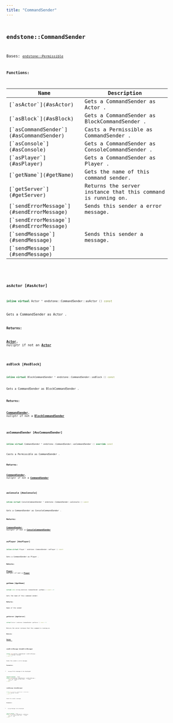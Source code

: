 ```yaml
---
title: "CommandSender"
---
```


## <code className="doc-symbol doc-symbol-class"/> endstone::CommandSender

Bases: [`endstone::Permissible`](classendstone_1_1_permissible.md)
















**Functions:**

<table>
<thead>
   <tr>
      <th>Name</th>
      <th>Description</th>
   </tr>
</thead>
<tbody>
<tr key="classendstone_1_1_command_sender_1a981997682a69961a0cb5e92b7a70f4ff">
    <td>[`asActor`](#asActor)</td>
    <td>Gets a CommandSender as Actor .</td>
</tr>
<tr key="classendstone_1_1_command_sender_1afece60cdcb1ef41acc69bcb8a482320f">
    <td>[`asBlock`](#asBlock)</td>
    <td>Gets a CommandSender as BlockCommandSender .</td>
</tr>
<tr key="classendstone_1_1_command_sender_1a4f5be88d28d49e1c7424acd1c30fc893">
    <td>[`asCommandSender`](#asCommandSender)</td>
    <td>Casts a Permissible as CommandSender .</td>
</tr>
<tr key="classendstone_1_1_command_sender_1ad52351f5219698ad2bb2fbd6509c80f5">
    <td>[`asConsole`](#asConsole)</td>
    <td>Gets a CommandSender as ConsoleCommandSender .</td>
</tr>
<tr key="classendstone_1_1_command_sender_1aef66d1ad6c2cbc924e51f02407f94fa3">
    <td>[`asPlayer`](#asPlayer)</td>
    <td>Gets a CommandSender as Player .</td>
</tr>
<tr key="classendstone_1_1_command_sender_1acf20807a70561a571e20d4ee3791d69e">
    <td>[`getName`](#getName)</td>
    <td>Gets the name of this command sender.</td>
</tr>
<tr key="classendstone_1_1_command_sender_1aecd5cad85026861938379fa283d626cf">
    <td>[`getServer`](#getServer)</td>
    <td>Returns the server instance that this command is running on.</td>
</tr>
<tr key="classendstone_1_1_command_sender_1a25f6e7b7397652fd14cb57bc994b00eb">
    <td>[`sendErrorMessage`](#sendErrorMessage)</td>
    <td>Sends this sender a error message.</td>
</tr>
<tr key="classendstone_1_1_command_sender_1a9ef7b0d45dc7ba12073ce93187c54b87">
    <td>[`sendErrorMessage`](#sendErrorMessage)</td>
    <td></td>
</tr>
<tr key="classendstone_1_1_command_sender_1a000782a076576822ea70b640f5f230ea">
    <td>[`sendMessage`](#sendMessage)</td>
    <td>Sends this sender a message.</td>
</tr>
<tr key="classendstone_1_1_command_sender_1a991e541b0e30e75ab7f508d6fdb141ad">
    <td>[`sendMessage`](#sendMessage)</td>
    <td></td>
</tr>
</tbody>
</table>

### <code className="doc-symbol doc-symbol-function"/> asActor [#asActor]

```cpp
inline virtual Actor * endstone::CommandSender::asActor () const
```

Gets a CommandSender as Actor .





**Returns:**

[**Actor**](classendstone_1_1_actor.md), nullptr if not an [**Actor**](classendstone_1_1_actor.md) 





        
### <code className="doc-symbol doc-symbol-function"/> asBlock [#asBlock]

```cpp
inline virtual BlockCommandSender * endstone::CommandSender::asBlock () const
```

Gets a CommandSender as BlockCommandSender .





**Returns:**

[**CommandSender**](classendstone_1_1_command_sender.md), nullptr if not a [**BlockCommandSender**](classendstone_1_1_block_command_sender.md) 





        
### <code className="doc-symbol doc-symbol-function"/> asCommandSender [#asCommandSender]

```cpp
inline virtual CommandSender * endstone::CommandSender::asCommandSender () override const
```

Casts a Permissible as CommandSender .





**Returns:**

[**CommandSender**](classendstone_1_1_command_sender.md), nullptr if not a [**CommandSender**](classendstone_1_1_command_sender.md) 





        
### <code className="doc-symbol doc-symbol-function"/> asConsole [#asConsole]

```cpp
inline virtual ConsoleCommandSender * endstone::CommandSender::asConsole () const
```

Gets a CommandSender as ConsoleCommandSender .





**Returns:**

[**CommandSender**](classendstone_1_1_command_sender.md), nullptr if not a [**ConsoleCommandSender**](classendstone_1_1_console_command_sender.md) 





        
### <code className="doc-symbol doc-symbol-function"/> asPlayer [#asPlayer]

```cpp
inline virtual Player * endstone::CommandSender::asPlayer () const
```

Gets a CommandSender as Player .





**Returns:**

[**Player**](classendstone_1_1_player.md), nullptr if not a [**Player**](classendstone_1_1_player.md) 





        
### <code className="doc-symbol doc-symbol-function"/> getName [#getName]

```cpp
virtual std::string endstone::CommandSender::getName () const = 0
```

Gets the name of this command sender.





**Returns:**

Name of the sender 





        
### <code className="doc-symbol doc-symbol-function"/> getServer [#getServer]

```cpp
virtual Server & endstone::CommandSender::getServer () const = 0
```

Returns the server instance that this command is running on.





**Returns:**

[**Server**](classendstone_1_1_server.md) instance 





        
### <code className="doc-symbol doc-symbol-function"/> sendErrorMessage [#sendErrorMessage]



```cpp
virtual void endstone::CommandSender::sendErrorMessage (
    const Message & message
) const = 0
```

Sends this sender a error message.





**Parameters:**


* `message` Error message to be displayed 




        

```cpp
template<typename... Args>
inline void endstone::CommandSender::sendErrorMessage (
    const fmt::format_string< Args... > format,
    Args &&... args
) const
```
### <code className="doc-symbol doc-symbol-function"/> sendMessage [#sendMessage]



```cpp
virtual void endstone::CommandSender::sendMessage (
    const Message & message
) const = 0
```

Sends this sender a message.





**Parameters:**


* `message` Message to be displayed 




        

```cpp
template<typename... Args>
inline void endstone::CommandSender::sendMessage (
    const fmt::format_string< Args... > format,
    Args &&... args
) const
```
